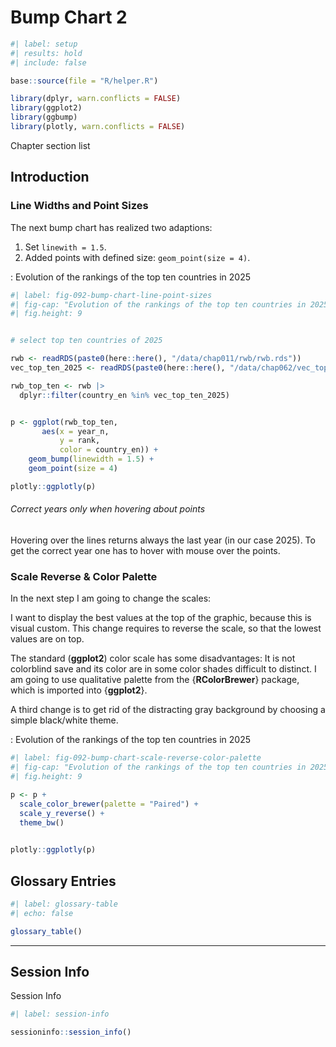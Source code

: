 # Bump Chart 2 {#sec-chap092}


```r
#| label: setup
#| results: hold
#| include: false

base::source(file = "R/helper.R")

library(dplyr, warn.conflicts = FALSE)
library(ggplot2)
library(ggbump)
library(plotly, warn.conflicts = FALSE)
```


::::: {#obj-chap092}
:::: {.my-objectives}
::: {.my-objectives-header}
Chapter section list
:::

::: {.my-objectives-container}


:::
::::
:::::

## Introduction


### Line Widths and Point Sizes

The next bump chart has realized two adaptions:

1. Set `linewith = 1.5`.
2. Added points with defined size: `geom_point(size = 4)`.

::: {.column-screen}
:::::{.my-r-code}
:::{.my-r-code-header}
:::::: {#cnj-092-bump-chart-line-point-sizes}
: Evolution of the rankings of the top ten countries in 2025
::::::
:::
::::{.my-r-code-container}
```r
#| label: fig-092-bump-chart-line-point-sizes
#| fig-cap: "Evolution of the rankings of the top ten countries in 2025"
#| fig.height: 9


# select top ten countries of 2025

rwb <- readRDS(paste0(here::here(), "/data/chap011/rwb/rwb.rds"))
vec_top_ten_2025 <- readRDS(paste0(here::here(), "/data/chap062/vec_top_ten_2025.rds"))

rwb_top_ten <- rwb |> 
  dplyr::filter(country_en %in% vec_top_ten_2025)


p <- ggplot(rwb_top_ten, 
       aes(x = year_n, 
           y = rank, 
           color = country_en)) +
    geom_bump(linewidth = 1.5) +
    geom_point(size = 4)

plotly::ggplotly(p)

```

::::
:::::
::: 

::: {.callout-important #imp-ID}
###### Correct years only when hovering about points

Hovering over the lines returns always the last year (in our case 2025). To get the correct year one has to hover with mouse over the points.
:::





### Scale Reverse & Color Palette

In the next step I am going to change the scales:

I want to display the best values at the top of the graphic, because this is visual custom. This change requires to reverse the scale, so that the lowest values are on top.

The standard (**ggplot2**) color scale has some disadvantages: It is not colorblind save and its color are in some color shades difficult to distinct. I am going to use qualitative palette from the {**RColorBrewer**} package, which is imported into {**ggplot2**}.

A third change is to get rid of the distracting gray background by choosing a simple black/white theme.

::: {.column-screen}
:::::{.my-r-code}
:::{.my-r-code-header}
:::::: {#cnj-092-bump-chart-scale-reverse-color-palette}
: Evolution of the rankings of the top ten countries in 2025
::::::
:::
::::{.my-r-code-container}
```r
#| label: fig-092-bump-chart-scale-reverse-color-palette
#| fig-cap: "Evolution of the rankings of the top ten countries in 2025"
#| fig.height: 9

p <- p +
  scale_color_brewer(palette = "Paired") +
  scale_y_reverse() +
  theme_bw()
  

plotly::ggplotly(p)

```

::::
:::::
::: 







## Glossary Entries {#unnumbered}

```r
#| label: glossary-table
#| echo: false

glossary_table()
```

------------------------------------------------------------------------

## Session Info {.unnumbered}

::: my-r-code
::: my-r-code-header
Session Info
:::

::: my-r-code-container
```r
#| label: session-info

sessioninfo::session_info()
```
:::
:::
